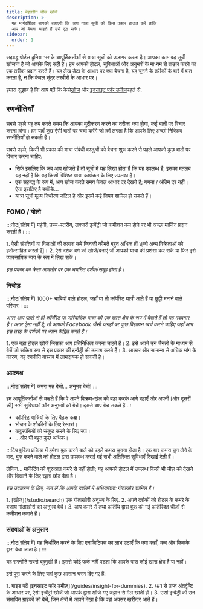 ```yaml
---
title: बेहतरीन डील खोजें
description: >-
  यह मार्गदर्शिका आपको बताएगी कि आप यात्रा सूची को किस प्रकार ब्राउज़ करें ताकि
  आप जो बेचना चाहते हैं उसे ढूंढ सकें।
sidebar:
  order: 1
---
```


सहबद्ध पोर्टल दुनिया भर के आपूर्तिकर्ताओं से यात्रा सूची को उजागर करता है। आपका काम वह सूची खोजना है जो आपके लिए सही है। हम आपको होटल, सुविधाओं और अनुभवों के माध्यम से ब्राउज़ करने का एक तरीका प्रदान करते हैं। यह लेख डेटा के आधार पर क्या बेचना है, यह चुनने के तरीकों के बारे में बात करता है, न कि केवल सुंदर तस्वीरों के आधार पर।

हमारा सुझाव है कि आप पढ़ें कि कैसे[खोज](/studio/search) और [इनसाइट फॉर डमीज़](/guides/insight-for-dummies)पहले से.

## रणनीतियाँ

सबसे पहले यह तय करते समय कि आपका मुद्रीकरण करने का तरीका क्या होगा, कई बातों पर विचार करना होगा। हम यहाँ कुछ ऐसी बातों पर चर्चा करेंगे जो हमें लगता है कि आपके लिए अच्छी निष्क्रिय रणनीतियाँ हो सकती हैं।

सबसे पहले, किसी भी प्रकार की यात्रा संबंधी वस्तुओं को बेचना शुरू करने से पहले आपको कुछ बातों पर विचार करना चाहिए:

* सिर्फ इसलिए कि जब आप खोजते हैं तो सूची में यह लिखा होता है कि यह उपलब्ध है, इसका मतलब यह नहीं है कि यह किसी विशिष्ट यात्रा कार्यक्रम के लिए उपलब्ध है।
* एक सहबद्ध के रूप में, आप खोज करते समय केवल आधार दर देखते हैं; गणना / अंतिम दर नहीं। ऐसा इसलिए है क्योंकि...
* यात्रा सूची मूल्य निर्धारण जटिल है और इसमें कई नियम शामिल हो सकते हैं।

### FOMO / योलो

:::नोट\[संक्षेप में]
महंगी, उच्च-स्तरीय, लक्जरी इन्वेंट्री जो कमीशन कम होने पर भी अच्छा मार्जिन प्रदान करती है।
:::

<Steps>
  1. ऐसी संपत्तियों या विलाओं की तलाश करें जिनकी कीमतें बहुत अधिक हों \[जो अन्य विक्रेताओं को हतोत्साहित करती हैं]।
  2. ऐसे दर्शक वर्ग को खोजें/बनाएं जो आपकी यात्रा की प्रशंसा कर सकें या फिर इसे व्यावसायिक व्यय के रूप में लिख सकें।
</Steps>


*इस प्रकार का क्रेता आमतौर पर एक चयनित दर्शक/समूह होता है।*

### निचोड़

:::नोट\[संक्षेप में]
1000+ चाबियों वाले होटल, जहाँ या तो कॉर्पोरेट यात्री आते हैं या छुट्टी मनाने वाले परिवार।
:::

*अगर आप पहले से ही कॉर्पोरेट या पारिवारिक यात्रा को एक खास क्षेत्र के रूप में देखते हैं तो यह मददगार है। अगर ऐसा नहीं है, तो आपको Facebook जैसी जगहों पर कुछ विज्ञापन खर्च करने चाहिए जहाँ आप इस तरह के दर्शकों पर ध्यान केंद्रित करते हैं।*

<Steps>
  1. एक बड़ा होटल खोजें जिसका आप प्रतिनिधित्व करना चाहते हैं।
  2. इसे अपने उन चैनलों के माध्यम से बेचें जो सक्रिय रूप से इस प्रकार की इन्वेंट्री की तलाश करते हैं।
  3. आकार और सामान्य से अधिक मांग के कारण, यह रणनीति वास्तव में लाभदायक हो सकती है।
</Steps>


### अप्रत्यक्ष

:::नोट\[संक्षेप में]
कमरा मत बेचो... अनुभव बेचो!
:::

हम आपूर्तिकर्ताओं से कहते हैं कि वे अपने विक्रय-खेल को बड़ा करके आगे बढ़ाएँ और अपनी \[और दूसरों की] सभी सुविधाओं और अनुभवों को बेचें। इससे आप बेच सकते हैं...:

* कॉर्पोरेट यात्रियों के लिए बैठक कक्ष।
* भोजन के शौकीनों के लिए रेस्तरां।
* कट्टरपंथियों को संतुष्ट करने के लिए स्पा।
* ...और भी बहुत कुछ अधिक।

:::टिप
बुकिंग प्रक्रिया में हमेशा बुक करने वाले को पहले कमरा चुनना होता है। एक बार कमरा चुन लेने के बाद, बुक करने वाले को होटल द्वारा उपलब्ध कराई गई सभी अतिरिक्त सुविधाएँ दिखाई देती हैं।

लेकिन... मार्केटिंग की शुरुआत कमरे से नहीं होती; यह आपको होटल में उपलब्ध किसी भी चीज़ को देखने और दिखाने के लिए खुला छोड़ देता है।

*इस उदाहरण के लिए, मान लें कि आपके दर्शकों में अधिकांशतः गोताखोर शामिल हैं।*

<Steps>
  1. [खोज](/studio/search) एक गोताखोरी अनुभव के लिए.
  2. अपने दर्शकों को होटल के कमरे के बजाय गोताखोरी का अनुभव बेचें।
  3. आप कमरे से तथा अतिथि द्वारा बुक की गई अतिरिक्त चीज़ों से कमीशन कमाते हैं।
</Steps>


### संख्याओं के अनुसार

:::नोट\[संक्षेप में]
यह निर्धारित करने के लिए एनालिटिक्स का लाभ उठाएँ कि क्या कहाँ, कब और किसके द्वारा बेचा जाता है।
:::

यह रणनीति सबसे बहुमुखी है। इससे कोई फर्क नहीं पड़ता कि आपके पास कोई खास क्षेत्र है या नहीं।

इसे पूरा करने के लिए यहां कुछ आसान चरण दिए गए हैं:

<Steps>
  1. गाइड पढ़ें [इनसाइट फॉर डमीज़](/guides/insight-for-dummies).
  2. \#1 से प्राप्त अंतर्दृष्टि के आधार पर, ऐसी इन्वेंट्री खोजें जो आपके द्वारा खोजे गए रुझान से मेल खाती हो।
  3. उसी इन्वेंट्री को उन संभावित ग्राहकों को बेचें, जिन क्षेत्रों में आपने देखा है कि वहां अक्सर खरीदार आते हैं।
</Steps>


